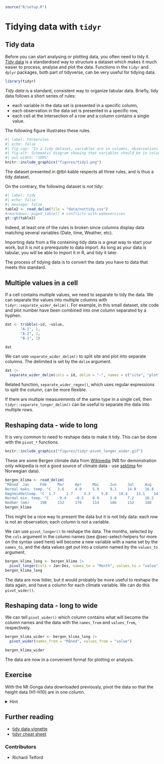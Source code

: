 ``` r
source("R/setup.R")
```

# Tidying data with `tidyr` {#sec-tidying-data-with-tidyr}

## Tidy data

Before you can start analysing or plotting data, you often need to tidy it.
[Tidy data](https://tidyr.tidyverse.org/articles/tidy-data.html) is a standardised way to structure a dataset which makes it much easier to process, analyse and plot the data.
Functions in the `tidyr` and `dplyr` packages, both part of tidyverse, can be very useful for tidying data.

```r
library(tidyr)
```


*Tidy data* is a standard, consistent way to organize tabular data. 
Briefly, tidy data follows a short series of rules:

+ each variable in the data set is presented in a specific column,
+ each observation in the data set is presented in a specific row,
+ each cell at the intersection of a row and a column contains a single value.

The following figure illustrates these rules.

``` r
#| label: threerules
#| echo: false
#| fig-cap: 'In a tidy dataset, variables are in columns, observations are in rows, and values are in cells. --- Source: [R for Data Science](https://r4ds.had.co.nz/tidy-data.html)'
#| fig-alt: Schematic diagram showing that variables should be in columns, observations in rows and each cell should contain a single value
#| out.width: "100%"
knitr::include_graphics("figures/tidy1.png")
```


The dataset presented in @tbl-kable respects all three rules, and is thus a tidy dataset.  

On the contrary, the following dataset is *not* tidy:
``` r
#| label: tidy
#| echo: false
#| message: false
table2 <- read_delim(file = "data/nottidy.csv")
#rmarkdown::paged_table() # conflicts with webexercises
gt::gt(table2)

```
Indeed, at least one of the rules is broken since columns display data matching several variables (Date, time, Weather, etc).   

Importing data from a file containing tidy data is a great way to start your work, but it is *not* a prerequisite to data import.
As long as your data is tabular, you will be able to import it in R, and tidy it later.

The process of tidying data is to convert the data you have to data that meets this standard.


## Multiple values in a cell

If a cell contains multiple values, we need to separate to tidy the data. 
We can separate the values into multiple columns with `tidyr::separate_wider_delim()`.
For example, in this small dataset, site code and plot number have been combined into one column separated by a hyphen.

```r
dat <- tribble(~id, ~value,
       "A-1", 1,
       "A-2", 2,
       "B-1", 3)

dat
```
We can use `separate_wider_delim()` to split site and plot into separate columns.
The delimited is set by the `delim` argument.

```r
dat |> 
  separate_wider_delim(cols = id, delim = "-", names = c("site", "plot"))
```

Related function, `separate_wider_regex()`, which uses regular expressions to split the column, can be more flexible. 

If there are multiple measurements of the same type in a single cell, then  `tidyr::separate_longer_delim()` can be useful to separate the data into multiple rows.


## Reshaping data - wide to long 

It is very common to need to reshape data to make it tidy.
This can be done with the `pivot_*` functions.

```r
knitr::include_graphics("figures/tidyr-pivot_longer_wider.gif")
```


These are some Bergen climate data from [Wikipedia](https://no.wikipedia.org/wiki/Bergen) (NB for demonstration only wikipedia is not a good source of climate data - use [seklima](https://seklima.met.no/) for Norwegian data).

```r
bergen_klima <- read_delim(
"Måned 	Jan 	Feb 	Mar 	Apr 	Mai 	Jun 	Jul 	Aug 	Sep 	Okt 	Nov 	Des
Normal maks. temp. °C 	3.6 	4.0 	5.9 	9.1 	14.0 	16.8 	17.6 	17.4 	14.2 	11.2 	6.9 	4.7
Døgnmiddeltemp. °C 	1.7 	1.7 	3.3 	5.8 	10.4 	13.1 	14.2 	14.2 	11.5 	8.8 	4.8 	2.7
Normal min. temp. °C 	-0.4 	-0.5 	0.9 	3.0 	7.2 	10.2 	11.5 	11.6 	9.1 	6.6 	2.8 	0.6
Nedbør (mm) 	190 	152 	170 	114 	106 	132 	148 	190 	283 	271 	259 	235", delim = "\t", trim_ws = TRUE)
bergen_klima
```

This might be a nice way to present the data but it is not tidy data:
each row is not an observation; each column is not a variable.

We can use `pivot_longer()` to reshape the data. 
The months, selected by the `cols` argument in the column names (see @sec-select-helpers for more on the syntax used here) will become a new variable with a name set by the `names_to`, and the data values get put into a column named by the `values_to` argument. 


```r
bergen_klima_long <- bergen_klima |> 
  pivot_longer(cols = Jan:Des, names_to = "Month", values_to = "value")
bergen_klima_long
```

The data are now tidier, but it would probably be more useful to reshape the data again, and have a column for each climate variable.
We can do this `pivot_wider()`.

## Reshaping data - long to wide

We can tell `pivot_wider()` which column contains what will become the column names and the data with the `names_from` and `values_from`, respectively.

```r
bergen_klima_wider <- bergen_klima_long |> 
  pivot_wider(names_from = "Måned", values_from = "value")

bergen_klima_wider
```

The data are now in a convenient format for plotting or analysis.

::: callout-note
## Exercise

With the Mt Gonga data downloaded previously, pivot the data so that the height data (H1-H10) are in one column.

 <details>
  <summary>Hint</summary>
`pivot_longer`
</details> 

:::

::: callout-note
## Further reading

- [tidy data vignette]( https://cran.r-project.org/web/packages/tidyr/vignettes/tidy-data.html){target="_blank"}
 - [tidyr cheat sheet](https://raw.githubusercontent.com/rstudio/cheatsheets/main/tidyr.pdf){target="_blank"}
 
::: 

::: {.column-margin}
### Contributors {.unlisted .unnumbered}

-   Richard Telford
:::

